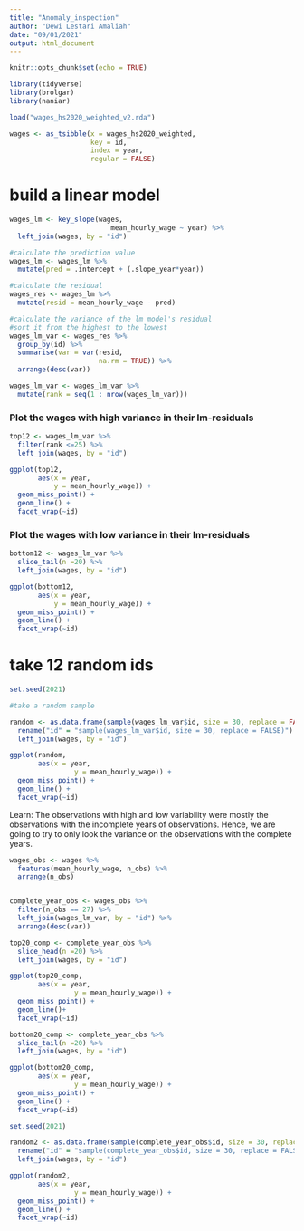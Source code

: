 ```yaml
---
title: "Anomaly_inspection"
author: "Dewi Lestari Amaliah"
date: "09/01/2021"
output: html_document
---
```


```r
knitr::opts_chunk$set(echo = TRUE)

library(tidyverse)
library(brolgar)
library(naniar)
```

```r
load("wages_hs2020_weighted_v2.rda")
```


```r
wages <- as_tsibble(x = wages_hs2020_weighted,
                    key = id,
                    index = year,
                    regular = FALSE)
```


# build a linear model
```r
wages_lm <- key_slope(wages, 
                         mean_hourly_wage ~ year) %>%
  left_join(wages, by = "id")
```


```r

#calculate the prediction value
wages_lm <- wages_lm %>%
  mutate(pred = .intercept + (.slope_year*year))
```

```r
#calculate the residual
wages_res <- wages_lm %>%
  mutate(resid = mean_hourly_wage - pred)
```

```r

#calculate the variance of the lm model's residual 
#sort it from the highest to the lowest
wages_lm_var <- wages_res %>%
  group_by(id) %>%
  summarise(var = var(resid,
                      na.rm = TRUE)) %>%
  arrange(desc(var)) 
```


```r
wages_lm_var <- wages_lm_var %>%
  mutate(rank = seq(1 : nrow(wages_lm_var)))
```


### Plot the wages with high variance in their lm-residuals

```r
top12 <- wages_lm_var %>%
  filter(rank <=25) %>%
  left_join(wages, by = "id")

ggplot(top12, 
       aes(x = year,
           y = mean_hourly_wage)) +
  geom_miss_point() +
  geom_line() +
  facet_wrap(~id)
```


### Plot the wages with low variance in their lm-residuals
```r
bottom12 <- wages_lm_var %>%
  slice_tail(n =20) %>%
  left_join(wages, by = "id")

ggplot(bottom12,
       aes(x = year,
           y = mean_hourly_wage)) +
  geom_miss_point() +
  geom_line() +
  facet_wrap(~id)
```

# take 12 random ids 
```r
set.seed(2021)

#take a random sample

random <- as.data.frame(sample(wages_lm_var$id, size = 30, replace = FALSE)) %>%
  rename("id" = "sample(wages_lm_var$id, size = 30, replace = FALSE)") %>%
  left_join(wages, by = "id")

ggplot(random, 
       aes(x = year,
                y = mean_hourly_wage)) +
  geom_miss_point() +
  geom_line() +
  facet_wrap(~id)

```

Learn: The observations with high and low variability were mostly the observations with the incomplete years of observations. Hence, we are going to try to only look the variance on the observations with the complete years. 


```r
wages_obs <- wages %>%
  features(mean_hourly_wage, n_obs) %>%
  arrange(n_obs)


complete_year_obs <- wages_obs %>%
  filter(n_obs == 27) %>%
  left_join(wages_lm_var, by = "id") %>%
  arrange(desc(var))
```

```r

top20_comp <- complete_year_obs %>%
  slice_head(n =20) %>%
  left_join(wages, by = "id")

ggplot(top20_comp,
       aes(x = year,
                y = mean_hourly_wage)) +
  geom_miss_point() +
  geom_line()+
  facet_wrap(~id)

```
```r
bottom20_comp <- complete_year_obs %>%
  slice_tail(n =20) %>%
  left_join(wages, by = "id")

ggplot(bottom20_comp,
       aes(x = year,
                y = mean_hourly_wage)) +
  geom_miss_point() +
  geom_line() +
  facet_wrap(~id)
```

```r
set.seed(2021)

random2 <- as.data.frame(sample(complete_year_obs$id, size = 30, replace = FALSE)) %>%
  rename("id" = "sample(complete_year_obs$id, size = 30, replace = FALSE)") %>%
  left_join(wages, by = "id")

ggplot(random2,
       aes(x = year,
                y = mean_hourly_wage)) +
  geom_miss_point() +
  geom_line() +
  facet_wrap(~id)
```





